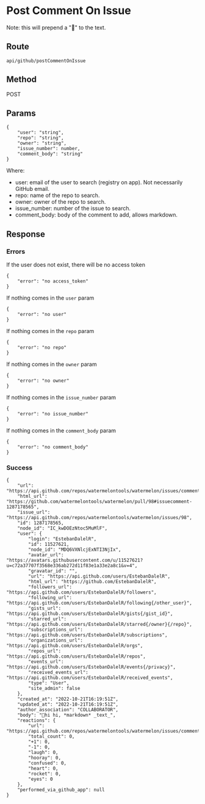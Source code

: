 # Post Comment On Issue

Note: this will prepend a "🍉" to the text.

## Route

```
api/github/postCommentOnIssue
```

## Method

POST

## Params

```
{
    "user": "string",
    "repo": "string",
    "owner": "string",
    "issue_number": number,
    "comment_body": "string"
}
```

Where:

- user: email of the user to search (registry on app). Not necessarily GitHub email.
- repo: name of the repo to search.
- owner: owner of the repo to search.
- issue_number: number of the issue to search.
- comment_body: body of the comment to add, allows markdown.

## Response

### Errors

If the user does not exist, there will be no access token

```
{
    "error": "no access_token"
}
```

If nothing comes in the `user` param

```
{
    "error": "no user"
}
```

If nothing comes in the `repo` param

```
{
    "error": "no repo"
}
```

If nothing comes in the `owner` param

```
{
    "error": "no owner"
}
```

If nothing comes in the `issue_number` param

```
{
    "error": "no issue_number"
}
```

If nothing comes in the `comment_body` param

```
{
    "error": "no comment_body"
}
```

### Success

```
{
    "url": "https://api.github.com/repos/watermelontools/watermelon/issues/comments/1287178565",
    "html_url": "https://github.com/watermelontools/watermelon/pull/98#issuecomment-1287178565",
    "issue_url": "https://api.github.com/repos/watermelontools/watermelon/issues/98",
    "id": 1287178565,
    "node_id": "IC_kwDOEzNtoc5MuMlF",
    "user": {
        "login": "EstebanDalelR",
        "id": 11527621,
        "node_id": "MDQ6VXNlcjExNTI3NjIx",
        "avatar_url": "https://avatars.githubusercontent.com/u/11527621?u=c72a37707f3568e336ab272d11f83e1a33e2a8c1&v=4",
        "gravatar_id": "",
        "url": "https://api.github.com/users/EstebanDalelR",
        "html_url": "https://github.com/EstebanDalelR",
        "followers_url": "https://api.github.com/users/EstebanDalelR/followers",
        "following_url": "https://api.github.com/users/EstebanDalelR/following{/other_user}",
        "gists_url": "https://api.github.com/users/EstebanDalelR/gists{/gist_id}",
        "starred_url": "https://api.github.com/users/EstebanDalelR/starred{/owner}{/repo}",
        "subscriptions_url": "https://api.github.com/users/EstebanDalelR/subscriptions",
        "organizations_url": "https://api.github.com/users/EstebanDalelR/orgs",
        "repos_url": "https://api.github.com/users/EstebanDalelR/repos",
        "events_url": "https://api.github.com/users/EstebanDalelR/events{/privacy}",
        "received_events_url": "https://api.github.com/users/EstebanDalelR/received_events",
        "type": "User",
        "site_admin": false
    },
    "created_at": "2022-10-21T16:19:51Z",
    "updated_at": "2022-10-21T16:19:51Z",
    "author_association": "COLLABORATOR",
    "body": "🍉hi hi, *markdown* _text_",
    "reactions": {
        "url": "https://api.github.com/repos/watermelontools/watermelon/issues/comments/1287178565/reactions",
        "total_count": 0,
        "+1": 0,
        "-1": 0,
        "laugh": 0,
        "hooray": 0,
        "confused": 0,
        "heart": 0,
        "rocket": 0,
        "eyes": 0
    },
    "performed_via_github_app": null
}
```
